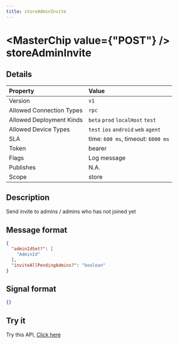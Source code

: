 ```yaml
---
title: storeAdminInvite
---
```



# <MasterChip value={"POST"} /> storeAdminInvite

## Details

| Property | Value | 
| :--- | :--- | 
| Version | `v1` |
| Allowed Connection Types | `rpc`  |
| Allowed Deployment Kinds | `beta` `prod` `localHost` `test`  |
| Allowed Device Types | `test` `ios` `android` `web` `agent`  |
| SLA | time: `600 ms`, timeout: `6000 ms` |
| Token | bearer |
| Flags | Log message |
| Publishes | N.A. |
| Scope | store |


## Description

Send invite to admins / admins who has not joined yet

## Message format

```json copy
{
  "adminIdSet?": [
    "AdminId"
  ],
  "inviteAllPendingAdmins?": "boolean"
}
```

## Signal format

```json copy
{}
```

## Try it

Try this API, [Click here](https://web.neome.ai/api?path=store_store_storeAdminInvite)


